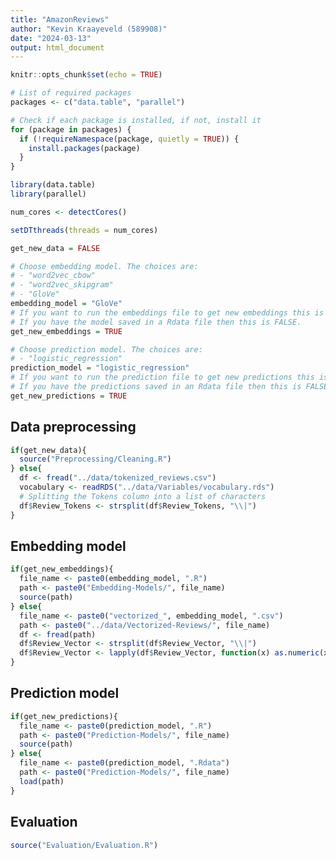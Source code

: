 ```yaml
---
title: "AmazonReviews"
author: "Kevin Kraayeveld (589908)"
date: "2024-03-13"
output: html_document
---
```


```r
knitr::opts_chunk$set(echo = TRUE)

# List of required packages
packages <- c("data.table", "parallel")

# Check if each package is installed, if not, install it
for (package in packages) {
  if (!requireNamespace(package, quietly = TRUE)) {
    install.packages(package)
  }
}

library(data.table)
library(parallel)

num_cores <- detectCores()

setDTthreads(threads = num_cores)
```

```r
get_new_data = FALSE

# Choose embedding model. The choices are:
# - "word2vec_cbow"
# - "word2vec_skipgram"
# - "GloVe"
embedding_model = "GloVe"
# If you want to run the embeddings file to get new embeddings this is TRUE. 
# If you have the model saved in a Rdata file then this is FALSE.
get_new_embeddings = TRUE

# Choose prediction model. The choices are:
# - "logistic_regression"
prediction_model = "logistic_regression"
# If you want to run the prediction file to get new predictions this is TRUE. 
# If you have the predictions saved in an Rdata file then this is FALSE.
get_new_predictions = TRUE
```

## Data preprocessing

```r
if(get_new_data){
  source("Preprocessing/Cleaning.R")
} else{
  df <- fread("../data/tokenized_reviews.csv")
  vocabulary <- readRDS("../data/Variables/vocabulary.rds")
  # Splitting the Tokens column into a list of characters
  df$Review_Tokens <- strsplit(df$Review_Tokens, "\\|")
}
```

## Embedding model

```r
if(get_new_embeddings){
  file_name <- paste0(embedding_model, ".R")
  path <- paste0("Embedding-Models/", file_name)
  source(path)
} else{
  file_name <- paste0("vectorized_", embedding_model, ".csv")
  path <- paste0("../data/Vectorized-Reviews/", file_name)
  df <- fread(path)
  df$Review_Vector <- strsplit(df$Review_Vector, "\\|")
  df$Review_Vector <- lapply(df$Review_Vector, function(x) as.numeric(x))
}

```

## Prediction model

```r
if(get_new_predictions){
  file_name <- paste0(prediction_model, ".R")
  path <- paste0("Prediction-Models/", file_name)
  source(path)
} else{
  file_name <- paste0(prediction_model, ".Rdata")
  path <- paste0("Prediction-Models/", file_name)
  load(path)
}
```

## Evaluation

```r
source("Evaluation/Evaluation.R")
```